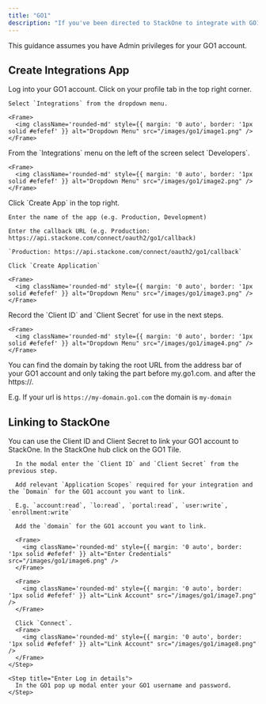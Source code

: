 ```yaml
---
title: "GO1"
description: "If you've been directed to StackOne to integrate with GO1, the following steps will help you understand the process and any necessary actions to configure successful integration."
---
```


<Warning>
  This guidance assumes you have Admin privileges for your GO1 account.
</Warning>

## Create Integrations App

<Steps>
  <Step title="Log into GO1">
    Log into your GO1 account.
  </Step>

  <Step title="Navigate to Integrations">
    Click on your profile tab in the top right corner.

    Select `Integrations` from the dropdown menu.

    <Frame>
      <img className='rounded-md' style={{ margin: '0 auto', border: '1px solid #efefef' }} alt="Dropdown Menu" src="/images/go1/image1.png" />
    </Frame>
  </Step>

  <Step title="Navigate to Developers Tab">
    From the `Integrations` menu on the left of the screen select `Developers`.

    <Frame>
      <img className='rounded-md' style={{ margin: '0 auto', border: '1px solid #efefef' }} alt="Dropdown Menu" src="/images/go1/image2.png" />
    </Frame>
  </Step>

  <Step title="Create a New App">
    Click `Create App` in the top right.

    Enter the name of the app (e.g. Production, Development)

    Enter the callback URL (e.g. Production: https://api.stackone.com/connect/oauth2/go1/callback)

    `Production: https://api.stackone.com/connect/oauth2/go1/callback`

    Click `Create Application`

    <Frame>
      <img className='rounded-md' style={{ margin: '0 auto', border: '1px solid #efefef' }} alt="Dropdown Menu" src="/images/go1/image3.png" />
    </Frame>
  </Step>

  <Step title="Note the Client ID and Secret">
    Record the `Client ID` and `Client Secret` for use in the next steps.

    <Frame>
      <img className='rounded-md' style={{ margin: '0 auto', border: '1px solid #efefef' }} alt="Dropdown Menu" src="/images/go1/image4.png" />
    </Frame>
  </Step>

  <Step title="Find domain">
   You can find the domain by taking the root URL from the address bar of your GO1 account and only taking the part before my.go1.com. and after the https://.

   E.g. If your url is `https://my-domain.go1.com` the domain is `my-domain`
  </Step>
</Steps>


## Linking to StackOne

You can use the Client ID and Client Secret to link your GO1 account to StackOne.
  <Steps>
    <Step title="Link Go1 Account">
      In the StackOne hub click on the GO1 Tile.

      In the modal enter the `Client ID` and `Client Secret` from the previous step.

      Add relevant `Application Scopes` required for your integration and the `Domain` for the GO1 account you want to link.

      E.g. `account:read`, `lo:read`, `portal:read`, `user:write`, `enrollment:write`

      Add the `domain` for the GO1 account you want to link.

      <Frame>
        <img className='rounded-md' style={{ margin: '0 auto', border: '1px solid #efefef' }} alt="Enter Credentials" src="/images/go1/image6.png" />
      </Frame>

      <Frame>
        <img className='rounded-md' style={{ margin: '0 auto', border: '1px solid #efefef' }} alt="Link Account" src="/images/go1/image7.png" />
      </Frame>

      Click `Connect`.
      <Frame>
        <img className='rounded-md' style={{ margin: '0 auto', border: '1px solid #efefef' }} alt="Link Account" src="/images/go1/image8.png" />
      </Frame>
    </Step>

    <Step title="Enter Log in details">
      In the GO1 pop up modal enter your GO1 username and password.
    </Step>

  </Steps>
